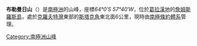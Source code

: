 {{coord|64|0|S|57|40|W|source:GNIS|display=title}}

'''布勒曼日山'''（{{lang-en|'''Blancmange Hill'''}}）是[[南極洲|南極洲]]的山峰，座標''64°0′S 57°40′W''，位於[[葛拉漢地|葛拉漢地]]的[[詹姆斯羅斯島|詹姆斯羅斯島]]，處於[[克羅夫特灣|克羅夫特灣]]東部的[[斯塔克角|斯塔克角]]東北面6公里，現時由[[南極條約體系|南極條約體系]]管理。

{{DEFAULTSORT:Blancmange Hill}}
[[Category:南極洲山峰|Category:南極洲山峰]]


{{JamesRossIsland-geo-stub}}